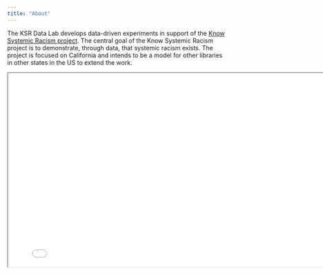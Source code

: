 ```yaml
---
title: "About"
---
```


The KSR Data Lab develops data-driven experiments in support of the [Know Systemic Racism project](https://library.stanford.edu/blogs/stanford-libraries-blog/2021/08/introducing-know-systemic-racism-ksr-project). The central goal of the Know Systemic Racism project is to demonstrate, through data, that systemic racism exists. The project is focused on California and intends to be a model for other libraries in other states in the US to extend the work.

<div>

```{=html}
<iframe width=800 height=450 class="slide-deck" src="/slides-summer2023/"></iframe>
```

</div>

